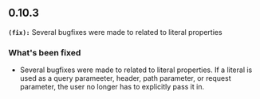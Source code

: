 ## 0.10.3
**`(fix):`** Several bugfixes were made to related to literal properties

### What's been fixed
- Several bugfixes were made to related to literal properties. If a literal is used as a query parameeter, header, path parameter, or request parameter, the user no longer has to explicitly pass it in.

